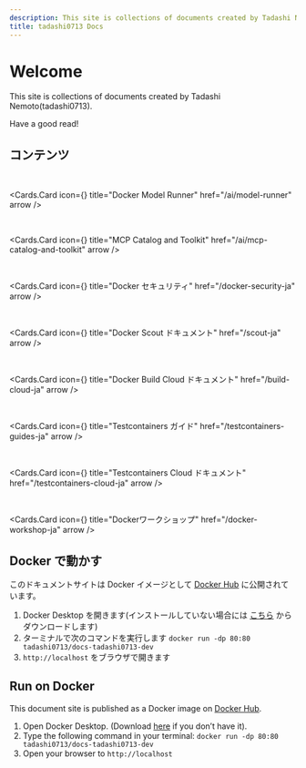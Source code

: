 ```yaml
---
description: This site is collections of documents created by Tadashi Nemoto(tadashi0713). Have a good read!
title: tadashi0713 Docs
---
```



# Welcome

This site is collections of documents created by Tadashi Nemoto(tadashi0713).

Have a good read!

## コンテンツ

<br />

<Cards.Card
  icon={<MdOutlineViewInAr />}
  title="Docker Model Runner"
  href="/ai/model-runner"
  arrow
/>

<br />

<Cards.Card
  icon={<FaTools />}
  title="MCP Catalog and Toolkit"
  href="/ai/mcp-catalog-and-toolkit"
  arrow
/>

<br />

<Cards.Card
  icon={<FaShield />}
  title="Docker セキュリティ"
  href="/docker-security-ja"
  arrow
/>

<br />

<Cards.Card
  icon={<MdOutlineQueryStats />}
  title="Docker Scout ドキュメント"
  href="/scout-ja"
  arrow
/>

<br />

<Cards.Card
  icon={<AiOutlineCloudServer />}
  title="Docker Build Cloud ドキュメント"
  href="/build-cloud-ja"
  arrow
/>

<br />

<Cards.Card
  icon={<FiHexagon />}
  title="Testcontainers ガイド"
  href="/testcontainers-guides-ja"
  arrow
/>

<br />

<Cards.Card
  icon={<TbHexagon3D />}
  title="Testcontainers Cloud ドキュメント"
  href="/testcontainers-cloud-ja"
  arrow
/>

<br />

<Cards.Card
  icon={<FaDocker />}
  title="Dockerワークショップ"
  href="/docker-workshop-ja"
  arrow
/>

## Docker で動かす

このドキュメントサイトは Docker イメージとして [Docker Hub](https://hub.docker.com/repository/docker/tadashi0713/docs-tadashi0713-dev/general) に公開されています。

1. Docker Desktop を開きます(インストールしていない場合には [こちら](https://www.docker.com/ja-jp/products/docker-desktop/) からダウンロードします)
2. ターミナルで次のコマンドを実行します `docker run -dp 80:80 tadashi0713/docs-tadashi0713-dev`
3. `http://localhost` をブラウザで開きます

## Run on Docker

This document site is published as a Docker image on [Docker Hub](https://hub.docker.com/repository/docker/tadashi0713/docs-tadashi0713-dev/general).

1. Open Docker Desktop. (Download [here](https://www.docker.com/products/docker-desktop/) if you don’t have it).
2. Type the following command in your terminal: `docker run -dp 80:80 tadashi0713/docs-tadashi0713-dev`
3. Open your browser to `http://localhost`
